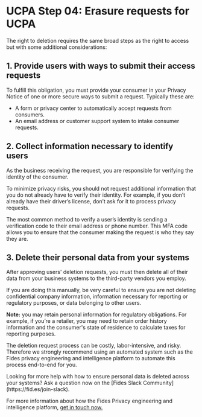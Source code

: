 
# UCPA Step 04: Erasure requests for UCPA

The right to deletion requires the same broad steps as the right to access but with some additional considerations:

## 1. Provide users with ways to submit their access requests

To fulfill this obligation, you must provide your consumer in your Privacy Notice of one or more secure ways to submit a request. Typically these are:

- A form or privacy center to automatically accept requests from consumers.
- An email address or customer support system to intake consumer requests.

## 2. Collect information necessary to identify users

As the business receiving the request, you are responsible for verifying the identity of the consumer.

To minimize privacy risks, you should not request additional information that you do not already have to verify their identity. For example, if you don’t already have their driver’s license, don’t ask for it to process privacy requests.

The most common method to verify a user’s identity is sending a verification code to their email address or phone number. This MFA code allows you to ensure that the consumer making the request is who they say they are.

## 3. Delete their personal data from your systems

After approving users' deletion requests, you must then delete all of their data from your business systems to the third-party vendors you employ. 

If you are doing this manually, be very careful to ensure you are not deleting confidential company information, information necessary for reporting or regulatory purposes, or data belonging to other users.

**Note:** you may retain personal information for regulatory obligations. For example, if you’re a retailer, you may need to retain order history information and the consumer's state of residence to calculate taxes for reporting purposes.

The deletion request process can be costly, labor-intensive, and risky. Therefore we strongly recommend using an automated system such as the Fides privacy engineering and intelligence platform to automate this process end-to-end for you.

<Callout emoji="" type="info">
Looking for more help with how to ensure personal data is deleted across your systems? Ask a question now on the [Fides Slack Community](https://fid.es/join-slack).

For more information about how the Fides Privacy engineering and intelligence platform, [get in touch now.](https://ethyca.com/book-demo)
</Callout>
